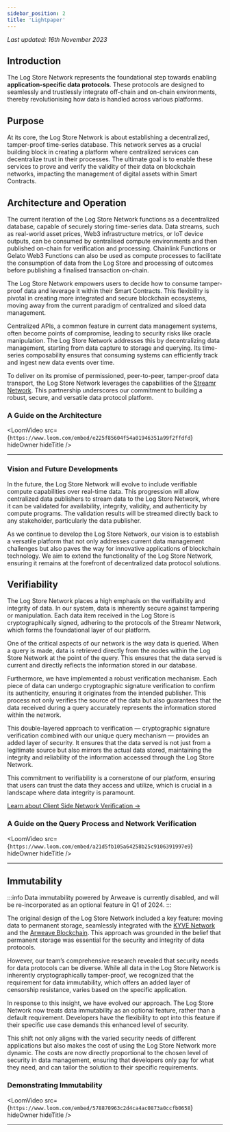 ```yaml
---
sidebar_position: 2
title: 'Lightpaper'
---
```



_Last updated: 16th November 2023_

## Introduction

The Log Store Network represents the foundational step towards enabling **application-specific data protocols**. These protocols are designed to seamlessly and trustlessly integrate off-chain and on-chain environments, thereby revolutionising how data is handled across various platforms.

## Purpose

At its core, the Log Store Network is about establishing a decentralized, tamper-proof time-series database. This network serves as a crucial building block in creating a platform where centralized services can decentralize trust in their processes. The ultimate goal is to enable these services to prove and verify the validity of their data on blockchain networks, impacting the management of digital assets within Smart Contracts.

## Architecture and Operation

The current iteration of the Log Store Network functions as a decentralized database, capable of securely storing time-series data. Data streams, such as real-world asset prices, Web3 infrastructure metrics, or IoT device outputs, can be consumed by centralised compute environments and then published on-chain for verification and processing. Chainlink Functions or Gelato Web3 Functions can also be used as compute processes to facilitate the consumption of data from the Log Store and processing of outcomes before publishing a finalised transaction on-chain.

The Log Store Network empowers users to decide how to consume tamper-proof data and leverage it within their Smart Contracts. This flexibility is pivotal in creating more integrated and secure blockchain ecosystems, moving away from the current paradigm of centralized and siloed data management.

Centralized APIs, a common feature in current data management systems, often become points of compromise, leading to security risks like oracle manipulation. The Log Store Network addresses this by decentralizing data management, starting from data capture to storage and querying. Its time-series composability ensures that consuming systems can efficiently track and ingest new data events over time.

To deliver on its promise of permissioned, peer-to-peer, tamper-proof data transport, the Log Store Network leverages the capabilities of the [Streamr Network](https://streamr.network). This partnership underscores our commitment to building a robust, secure, and versatile data protocol platform.

### A Guide on the Architecture

<LoomVideo
	src={`https://www.loom.com/embed/e225f85604f54a01946351a99f2ffdfd`}
	hideOwner
	hideTitle
/>

---

### Vision and Future Developments

In the future, the Log Store Network will evolve to include verifiable compute capabilities over real-time data. This progression will allow centralized data publishers to stream data to the Log Store Network, where it can be validated for availability, integrity, validity, and authenticity by compute programs. The validation results will be streamed directly back to any stakeholder, particularly the data publisher.

As we continue to develop the Log Store Network, our vision is to establish a versatile platform that not only addresses current data management challenges but also paves the way for innovative applications of blockchain technology. We aim to extend the functionality of the Log Store Network, ensuring it remains at the forefront of decentralized data protocol solutions.

## Verifiability

The Log Store Network places a high emphasis on the verifiability and integrity of data. In our system, data is inherently secure against tampering or manipulation. Each data item received in the Log Store is cryptographically signed, adhering to the protocols of the Streamr Network, which forms the foundational layer of our platform.

One of the critical aspects of our network is the way data is queried. When a query is made, data is retrieved directly from the nodes within the Log Store Network at the point of the query. This ensures that the data served is current and directly reflects the information stored in our database.

Furthermore, we have implemented a robust verification mechanism. Each piece of data can undergo cryptographic signature verification to confirm its authenticity, ensuring it originates from the intended publisher. This process not only verifies the source of the data but also guarantees that the data received during a query accurately represents the information stored within the network.

This double-layered approach to verification — cryptographic signature verification combined with our unique query mechanism — provides an added layer of security. It ensures that the data served is not just from a legitimate source but also mirrors the actual data stored, maintaining the integrity and reliability of the information accessed through the Log Store Network.

This commitment to verifiability is a cornerstone of our platform, ensuring that users can trust the data they access and utilize, which is crucial in a landscape where data integrity is paramount.

[Learn about Client Side Network Verification →](../../network/sdk/network-verification.md)

### A Guide on the Query Process and Network Verification

<LoomVideo
	src={`https://www.loom.com/embed/a21d5fb105a64258b25c9106391997e9`}
	hideOwner
	hideTitle
/>

---

## Immutability

:::info
Data immutability powered by Arweave is currently disabled, and will be re-incorporated as an optional feature in Q1 of 2024.
:::

The original design of the Log Store Network included a key feature: moving data to permanent storage, seamlessly integrated with the [KYVE Network](https://www.kyve.network/) and the [Arweave Blockchain](https://www.arweave.org/). This approach was grounded in the belief that permanent storage was essential for the security and integrity of data protocols.

However, our team’s comprehensive research revealed that security needs for data protocols can be diverse. While all data in the Log Store Network is inherently cryptographically tamper-proof, we recognized that the requirement for data immutability, which offers an added layer of censorship resistance, varies based on the specific application.

In response to this insight, we have evolved our approach. The Log Store Network now treats data immutability as an optional feature, rather than a default requirement. Developers have the flexibility to opt into this feature if their specific use case demands this enhanced level of security.

This shift not only aligns with the varied security needs of different applications but also makes the cost of using the Log Store Network more dynamic. The costs are now directly proportional to the chosen level of security in data management, ensuring that developers only pay for what they need, and can tailor the solution to their specific requirements.

### Demonstrating Immutability

<LoomVideo
	src={`https://www.loom.com/embed/578870963c2d4ca4ac0873a0ccfb0658`}
	hideOwner
	hideTitle
/>

---
